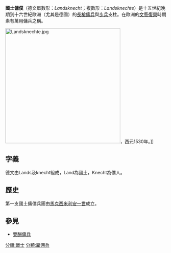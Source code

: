 {{NoteTA
| T=zh-cn:德意志雇佣步兵; zh-hant:國土傭僕;
| 1=zh-cn:德意志雇佣步兵; zh-hant:國土傭僕;
}}
'''國土傭僕'''（德文單數形：''Landsknecht''；複數形：''Landsknechte''）是十五世紀晚期到十六世紀歐洲（尤其是德國）的[[長槍|長槍]][[傭兵|傭兵]]與[[步兵|步兵]]支柱。在歐洲的[[文藝復興|文藝復興]]時期素有萬用傭兵之稱。

[[Image:Landsknechte.jpg|360px]]，西元1530年。]]

==字義==
德文由Lands及knecht組成，Land為國土，Knecht為僕人。

==歷史==
第一支國土傭僕兵團由[[馬克西米利安一世_(神聖羅馬帝國)|馬克西米利安一世]]成立。


==參見==
*[[雙酬傭兵|雙酬傭兵]]

[[分類:戰士|分類:戰士]]
[[分類:雇佣兵|分類:雇佣兵]]